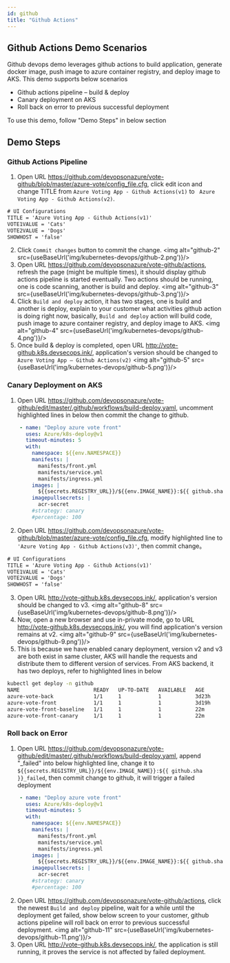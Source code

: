 ```yaml
---
id: github
title: "Github Actions"
---
```


## Github Actions Demo Scenarios
Github devops demo leverages github actions to build application, generate docker image, push image to azure container registry, and deploy image to AKS. This demo supports below scenarios
- Github actions pipeline – build & deploy
- Canary deployment on AKS
- Roll back on error to previous successful deployment

To use this demo, follow "Demo Steps" in below section

## Demo Steps
### Github Actions Pipeline
1. Open URL https://github.com/devopsonazure/vote-github/blob/master/azure-vote/config_file.cfg, click edit icon and change TITLE from `Azure Voting App - Github Actions(v1)` to ` Azure Voting App - Github Actions(v2)`.
```txt {2}
# UI Configurations
TITLE = 'Azure Voting App - Github Actions(v1)'
VOTE1VALUE = 'Cats'
VOTE2VALUE = 'Dogs'
SHOWHOST = 'false'
```
2. Click `Commit changes` button to commit the change.
<img alt="github-2" src={useBaseUrl('img/kubernetes-devops/github-2.png')}/>
3. Open URL https://github.com/devopsonazure/vote-github/actions, refresh the page (might be multiple times), it should display github actions pipeline is started eventually. Two actions should be running, one is code scanning, another is build and deploy. 
<img alt="github-3" src={useBaseUrl('img/kubernetes-devops/github-3.png')}/>
4. Click `Build and deploy` action, it has two stages, one is build and another is deploy, explain to your customer what activities github action is doing right now, basically, `Build and deploy` action will build code, push image to azure container registry, and deploy image to AKS.
<img alt="github-4" src={useBaseUrl('img/kubernetes-devops/github-4.png')}/>
5. Once build & deploy is completed, open URL http://vote-github.k8s.devsecops.ink/, application's version should be changed to `Azure Voting App – Github Actions(v2)`
<img alt="github-5" src={useBaseUrl('img/kubernetes-devops/github-5.png')}/>

### Canary Deployment on AKS
1. Open URL https://github.com/devopsonazure/vote-github/edit/master/.github/workflows/build-deploy.yaml, uncomment highlighted lines in below then commit the change to github.
```yaml {14-15}
    - name: "Deploy azure vote front"
      uses: Azure/k8s-deploy@v1
      timeout-minutes: 5
      with:
        namespace: ${{env.NAMESPACE}}
        manifests: |
          manifests/front.yml
          manifests/service.yml
          manifests/ingress.yml
        images: |
          ${{secrets.REGISTRY_URL}}/${{env.IMAGE_NAME}}:${{ github.sha }}
        imagepullsecrets: |
          acr-secret
        #strategy: canary
        #percentage: 100
```
2. Open URL https://github.com/devopsonazure/vote-github/blob/master/azure-vote/config_file.cfg, modify highlighted line to `'Azure Voting App - Github Actions(v3)'`, then commit change。
```txt {2}
# UI Configurations
TITLE = 'Azure Voting App - Github Actions(v1)'
VOTE1VALUE = 'Cats'
VOTE2VALUE = 'Dogs'
SHOWHOST = 'false'
```
3. Open URL http://vote-github.k8s.devsecops.ink/, application's version should be changed to v3.
<img alt="github-8" src={useBaseUrl('img/kubernetes-devops/github-8.png')}/>
4. Now, open a new browser and use in-private mode, go to URL http://vote-github.k8s.devsecops.ink/, you will find application's version remains at v2.
<img alt="github-9" src={useBaseUrl('img/kubernetes-devops/github-9.png')}/>
5. This is because we have enabled canary deployment, version v2 and v3 are both exist in same cluster, AKS will handle the requests and distribute them to different version of services.  From AKS backend, it has two deploys, refer to highlighted lines in below
```sh {4,6}
kubectl get deploy -n github 
NAME                        READY   UP-TO-DATE   AVAILABLE   AGE
azure-vote-back             1/1     1            1           3d23h
azure-vote-front            1/1     1            1           3d19h
azure-vote-front-baseline   1/1     1            1           22m
azure-vote-front-canary     1/1     1            1           22m
```
### Roll back on Error
1. Open URL https://github.com/devopsonazure/vote-github/edit/master/.github/workflows/build-deploy.yaml, append "_failed" into below highlighted line, change it to `${{secrets.REGISTRY_URL}}/${{env.IMAGE_NAME}}:${{ github.sha }}_failed`, then commit change to github, it will trigger a failed deployment
```yaml {11}
    - name: "Deploy azure vote front"
      uses: Azure/k8s-deploy@v1
      timeout-minutes: 5
      with:
        namespace: ${{env.NAMESPACE}}
        manifests: |
          manifests/front.yml
          manifests/service.yml
          manifests/ingress.yml
        images: |
          ${{secrets.REGISTRY_URL}}/${{env.IMAGE_NAME}}:${{ github.sha }}
        imagepullsecrets: |
          acr-secret
        #strategy: canary
        #percentage: 100
```
2. Open URL https://github.com/devopsonazure/vote-github/actions, click the newest `Build and deploy` pipeline, wait for a while until the deployment get failed, show below screen to your customer, github actions pipeline will roll back on error to previous successful deployment.
<img alt="github-11" src={useBaseUrl('img/kubernetes-devops/github-11.png')}/>
3. Open URL http://vote-github.k8s.devsecops.ink/, the application is still running, it proves the service is not affected by failed deployment.
